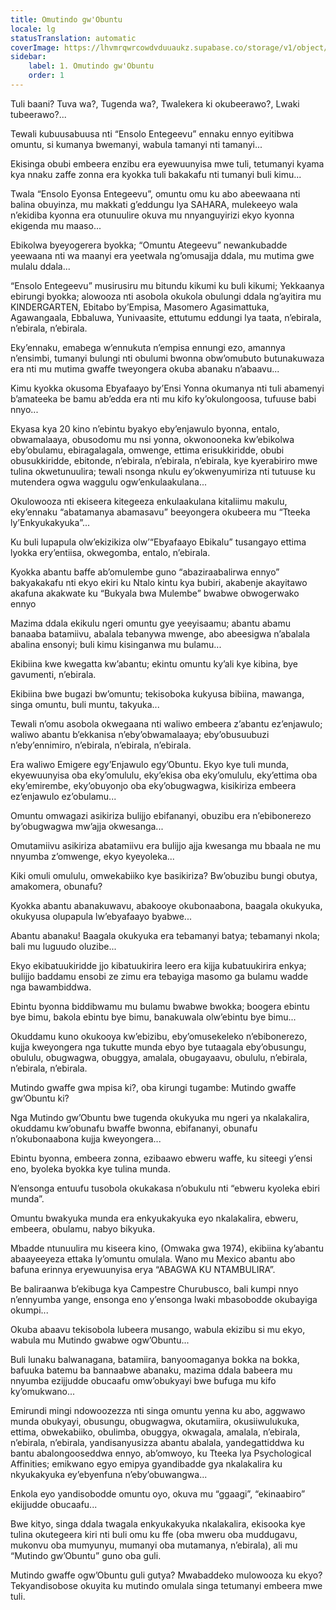 ```yaml
---
title: Omutindo gw'Obuntu
locale: lg
statusTranslation: automatic
coverImage: https://lhvmrqwrcowdvduuaukz.supabase.co/storage/v1/object/public/strapi-uploads/small_cover-tratado-de-psicologia-revolucionaria.webp-5e15e1cec4e0ebebcde5d7fc7565d8fd.webp
sidebar:
    label: 1. Omutindo gw'Obuntu
    order: 1
---
```

Tuli baani? Tuva wa?, Tugenda wa?, Twalekera ki okubeerawo?, Lwaki tubeerawo?...

Tewali kubuusabuusa nti “Ensolo Entegeevu” ennaku ennyo eyitibwa omuntu, si kumanya bwemanyi, wabula tamanyi nti tamanyi...

Ekisinga obubi embeera enzibu era eyewuunyisa mwe tuli, tetumanyi kyama kya nnaku zaffe zonna era kyokka tuli bakakafu nti tumanyi buli kimu...

Twala “Ensolo Eyonsa Entegeevu”, omuntu omu ku abo abeewaana nti balina obuyinza, mu makkati g’eddungu lya SAHARA, mulekeeyo wala n’ekidiba kyonna era otunuulire okuva mu nnyanguyirizi ekyo kyonna ekigenda mu maaso...

Ebikolwa byeyogerera byokka; “Omuntu Ategeevu” newankubadde yeewaana nti wa maanyi era yeetwala ng’omusajja ddala, mu mutima gwe mulalu ddala...

“Ensolo Entegeevu” musirusiru mu bitundu kikumi ku buli kikumi; Yekkaanya ebirungi byokka; alowooza nti asobola okukola obulungi ddala ng’ayitira mu KINDERGARTEN, Ebitabo by’Empisa, Masomero Agasimattuka, Agawangaala, Ebbaluwa, Yunivaasite, ettutumu eddungi lya taata, n’ebirala, n’ebirala, n’ebirala.

Eky’ennaku, emabega w’ennukuta n’empisa ennungi ezo, amannya n’ensimbi, tumanyi bulungi nti obulumi bwonna obw’omubuto butunakuwaza era nti mu mutima gwaffe tweyongera okuba abanaku n’abaavu...

Kimu kyokka okusoma Ebyafaayo by’Ensi Yonna okumanya nti tuli abamenyi b’amateeka be bamu ab’edda era nti mu kifo ky’okulongoosa, tufuuse babi nnyo...

Ekyasa kya 20 kino n’ebintu byakyo eby’enjawulo byonna, entalo, obwamalaaya, obusodomu mu nsi yonna, okwonooneka kw’ebikolwa eby’obulamu, ebiragalagala, omwenge, ettima erisukkiridde, obubi obusukkiridde, ebitonde, n’ebirala, n’ebirala, n’ebirala, kye kyerabiriro mwe tulina okwetunuulira; tewali nsonga nkulu ey’okwenyumiriza nti tutuuse ku mutendera ogwa waggulu ogw’enkulaakulana...

Okulowooza nti ekiseera kitegeeza enkulaakulana kitaliimu makulu, eky’ennaku “abatamanya abamasavu” beeyongera okubeera mu “Tteeka ly’Enkyukakyuka”...

Ku buli lupapula olw’ekizikiza olw’“Ebyafaayo Ebikalu” tusangayo ettima lyokka ery’entiisa, okwegomba, entalo, n’ebirala.

Kyokka abantu baffe ab’omulembe guno “abaziraabalirwa ennyo” bakyakakafu nti ekyo ekiri ku Ntalo kintu kya bubiri, akabenje akayitawo akafuna akakwate ku “Bukyala bwa Mulembe” bwabwe obwogerwako ennyo

Mazima ddala ekikulu ngeri omuntu gye yeeyisaamu; abantu abamu banaaba batamiivu, abalala tebanywa mwenge, abo abeesigwa n’abalala abalina ensonyi; buli kimu kisinganwa mu bulamu...

Ekibiina kwe kwegatta kw’abantu; ekintu omuntu ky’ali kye kibina, bye gavumenti, n’ebirala.

Ekibiina bwe bugazi bw’omuntu; tekisoboka kukyusa bibiina, mawanga, singa omuntu, buli muntu, takyuka...

Tewali n’omu asobola okwegaana nti waliwo embeera z’abantu ez’enjawulo; waliwo abantu b’ekkanisa n’eby’obwamalaaya; eby’obusuubuzi n’eby’ennimiro, n’ebirala, n’ebirala, n’ebirala.

Era waliwo Emigere egy’Enjawulo egy’Obuntu. Ekyo kye tuli munda, ekyewuunyisa oba eky’omululu, eky’ekisa oba eky’omululu, eky’ettima oba eky’emirembe, eky’obuyonjo oba eky’obugwagwa, kisikiriza embeera ez’enjawulo ez’obulamu...

Omuntu omwagazi asikiriza bulijjo ebifananyi, obuzibu era n’ebibonerezo by’obugwagwa mw’ajja okwesanga...

Omutamiivu asikiriza abatamiivu era bulijjo ajja kwesanga mu bbaala ne mu nnyumba z’omwenge, ekyo kyeyoleka...

Kiki omuli omululu, omwekabiiko kye basikiriza? Bw’obuzibu bungi obutya, amakomera, obunafu?

Kyokka abantu abanakuwavu, abakooye okubonaabona, baagala okukyuka, okukyusa olupapula lw’ebyafaayo byabwe...

Abantu abanaku! Baagala okukyuka era tebamanyi batya; tebamanyi nkola; bali mu luguudo oluzibe...

Ekyo ekibatuukiridde jjo kibatuukirira leero era kijja kubatuukirira enkya; bulijjo baddamu ensobi ze zimu era tebayiga masomo ga bulamu wadde nga bawambiddwa.

Ebintu byonna biddibwamu mu bulamu bwabwe bwokka; boogera ebintu bye bimu, bakola ebintu bye bimu, banakuwala olw’ebintu bye bimu...

Okuddamu kuno okukooya kw’ebizibu, eby’omusekeleko n’ebibonerezo, kujja kweyongera nga tukutte munda ebyo bye tutaagala eby’obusungu, obululu, obugwagwa, obuggya, amalala, obugayaavu, obululu, n’ebirala, n’ebirala, n’ebirala.

Mutindo gwaffe gwa mpisa ki?, oba kirungi tugambe: Mutindo gwaffe gw’Obuntu ki?

Nga Mutindo gw’Obuntu bwe tugenda okukyuka mu ngeri ya nkalakalira, okuddamu kw’obunafu bwaffe bwonna, ebifananyi, obunafu n’okubonaabona kujja kweyongera...

Ebintu byonna, embeera zonna, ezibaawo ebweru waffe, ku siteegi y’ensi eno, byoleka byokka kye tulina munda.

N’ensonga entuufu tusobola okukakasa n’obukulu nti “ebweru kyoleka ebiri munda”.

Omuntu bwakyuka munda era enkyukakyuka eyo nkalakalira, ebweru, embeera, obulamu, nabyo bikyuka.

Mbadde ntunuulira mu kiseera kino, (Omwaka gwa 1974), ekibiina ky’abantu abaayeeyeza ettaka ly’omuntu omulala. Wano mu Mexico abantu abo bafuna erinnya eryewuunyisa erya “ABAGWA KU NTAMBULIRA”.

Be baliraanwa b’ekibuga kya Campestre Churubusco, bali kumpi nnyo n’ennyumba yange, ensonga eno y’ensonga lwaki mbasobodde okubayiga okumpi...

Okuba abaavu tekisobola lubeera musango, wabula ekizibu si mu ekyo, wabula mu Mutindo gwabwe ogw’Obuntu...

Buli lunaku balwanagana, batamiira, banyoomaganya bokka na bokka, bafuuka batemu ba bannaabwe abanaku, mazima ddala babeera mu nnyumba ezijjudde obucaafu omw’obukyayi bwe bufuga mu kifo ky’omukwano...

Emirundi mingi ndowoozezza nti singa omuntu yenna ku abo, aggwawo munda obukyayi, obusungu, obugwagwa, okutamiira, okusiiwulukuka, ettima, obwekabiiko, obulimba, obuggya, okwagala, amalala, n’ebirala, n’ebirala, n’ebirala, yandisanyusizza abantu abalala, yandegattiddwa ku bantu abalongooseddwa ennyo, ab’omwoyo, ku Tteeka lya Psychological Affinities; emikwano egyo emipya gyandibadde gya nkalakalira ku nkyukakyuka ey’ebyenfuna n’eby’obuwangwa...

Enkola eyo yandisobodde omuntu oyo, okuva mu “ggaagi”, “ekinaabiro” ekijjudde obucaafu...

Bwe kityo, singa ddala twagala enkyukakyuka nkalakalira, ekisooka kye tulina okutegeera kiri nti buli omu ku ffe (oba mweru oba muddugavu, mukonvu oba mumyunyu, mumanyi oba mutamanya, n’ebirala), ali mu “Mutindo gw’Obuntu” guno oba guli.

Mutindo gwaffe ogw’Obuntu guli gutya? Mwabaddeko mulowooza ku ekyo? Tekyandisobose okuyita ku mutindo omulala singa tetumanyi embeera mwe tuli.

